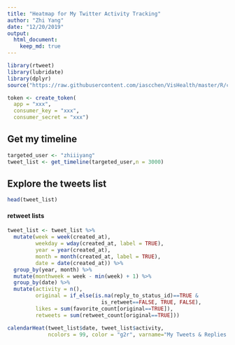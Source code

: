 ```yaml
---
title: "Heatmap for My Twitter Activity Tracking"
author: "Zhi Yang"
date: "12/20/2019"
output: 
  html_document:
    keep_md: true
---
```

  
```r
library(rtweet)
library(lubridate)
library(dplyr)
source("https://raw.githubusercontent.com/iascchen/VisHealth/master/R/calendarHeat.R")
```


```r
token <- create_token(
  app = "xxx",
  consumer_key = "xxx",
  consumer_secret = "xxx")
```


## Get my timeline
```r
targeted_user <- "zhiiiyang"
tweet_list <- get_timeline(targeted_user,n = 3000)
```

## Explore the tweets list 
```r
head(tweet_list)
```

#### retweet lists
```r
tweet_list <- tweet_list %>% 
  mutate(week = week(created_at),
         weekday = wday(created_at, label = TRUE),
         year = year(created_at), 
         month = month(created_at, label = TRUE),
         date = date(created_at)) %>% 
  group_by(year, month) %>% 
  mutate(monthweek = week - min(week) + 1) %>% 
  group_by(date) %>% 
  mutate(activity = n(),
         original = if_else(is.na(reply_to_status_id)==TRUE &
                              is_retweet==FALSE, TRUE, FALSE),
         likes = sum(favorite_count[original==TRUE]),
         retweets = sum(retweet_count[original==TRUE]))
```


```r
calendarHeat(tweet_list$date, tweet_list$activity, 
             ncolors = 99, color = "g2r", varname="My Tweets & Replies Activitiy")
```
